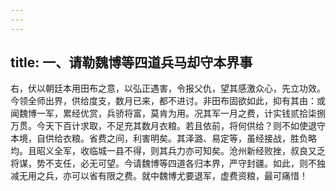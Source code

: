 ```yaml
---
---
---
```

title: 一、请勒魏博等四道兵马却守本界事
---



右，伏以朝廷本用田布之意，以弘正遇害，令报父仇，望其感激众心，先立功效。今领全师出界，供给度支，数月已来，都不进讨。非田布固欲如此，抑有其由：或闻魏博一军，累经优赏，兵骄将富，莫肯为用。况其军一月之费，计实钱贰拾柒捌万贯。今天下百计求取，不足充其数月衣粮。若且依前，将何供给？则不如使退守本境，自供给衣粮。省费之间，利害明矣。其泽潞、易定等，虽经接战，胜负略均。且昭义全军，收临城一县不得，则其兵力亦可知矣。沧州新经败挫，叔良又乏将谋，势不支任，必无可望。今请魏博等四道各归本界，严守封疆。如此，则不独减无用之兵，亦可以省有限之费。就中魏博尤要退军，虚费资粮，最可痛惜！